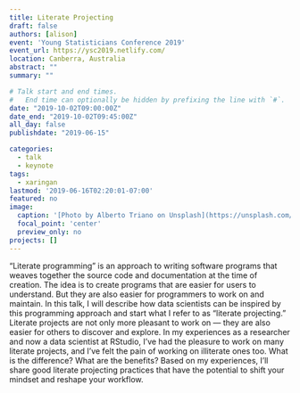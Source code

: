 ```yaml
---
title: Literate Projecting
draft: false
authors: [alison]
event: 'Young Statisticians Conference 2019'
event_url: https://ysc2019.netlify.com/
location: Canberra, Australia
abstract: ""
summary: ""

# Talk start and end times.
#   End time can optionally be hidden by prefixing the line with `#`.
date: "2019-10-02T09:00:00Z"
date_end: "2019-10-02T09:45:00Z"
all_day: false
publishdate: "2019-06-15"

categories:
  - talk
  - keynote
tags:
  - xaringan
lastmod: '2019-06-16T02:20:01-07:00'
featured: no
image:
  caption: '[Photo by Alberto Triano on Unsplash](https://unsplash.com/photos/rL7BHmjUV50)'
  focal_point: 'center'
  preview_only: no
projects: []
---
```


"Literate programming" is an approach to writing software programs that weaves together the source code and documentation at the time of creation. The idea is to create programs that are easier for users to understand. But they are also easier for programmers to work on and maintain. In this talk, I will describe how data scientists can be inspired by this programming approach and start what I refer to as "literate projecting." Literate projects are not only more pleasant to work on &mdash; they are also easier for others to discover and explore. In my experiences as a researcher and now a data scientist at RStudio, I've had the pleasure to work on many literate projects, and I've felt the pain of working on illiterate ones too. What is the difference? What are the benefits? Based on my experiences, I'll share good literate projecting practices that have the potential to shift your mindset and reshape your workflow.
